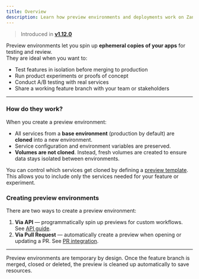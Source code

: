 ```yaml
---
title: Overview
description: Learn how preview environments and deployments work on ZaneOps.
---
```



> Introduced in [**v1.12.0**](/changelog/v112)

Preview environments let you spin up **ephemeral copies of your apps** for testing and review.  
They are ideal when you want to:  

- Test features in isolation before merging to production  
- Run product experiments or proofs of concept  
- Conduct A/B testing with real services  
- Share a working feature branch with your team or stakeholders  

---

### How do they work?

When you create a preview environment:  

- All services from a **base environment** (production by default) are **cloned** into a new environment.  
- Service configuration and environment variables are preserved.  
- **Volumes are not cloned**. Instead, fresh volumes are created to ensure data stays isolated between environments.  

You can control which services get cloned by defining a [preview template](./a-preview-templates).  
This allows you to include only the services needed for your feature or experiment.  


### Creating preview environments

There are two ways to create a preview environment:  

1. **Via API** — programmatically spin up previews for custom workflows. See [API guide](./create-preview-from-api).  
2. **Via Pull Request** — automatically create a preview when opening or updating a PR. See [PR integration](./create-preview-from-pull-request).  

---

<Aside type="note" title="Good to know">
Preview environments are temporary by design. Once the feature branch is merged, closed or deleted, the preview is cleaned up automatically to save resources.
</Aside>


